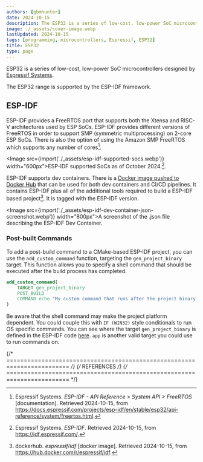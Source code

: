 ```yaml
---
authors: [gbmhunter]
date: 2024-10-15
description: The ESP32 is a series of low-cost, low-power SoC microcontrollers designed by Espressif Systems.
image: ./_assets/cover-image.webp
lastUpdated: 2024-10-15
tags: [programming, microcontrollers, Espressif, ESP32]
title: ESP32
type: page
---
```


<WarningIsNotes />

ESP32 is a series of low-cost, low-power SoC microcontrollers designed by [Espressif Systems](/programming/microcontrollers/espressif/).

The ESP32 range is supported by the ESP-IDF framework.

## ESP-IDF

ESP-IDF provides a FreeRTOS port that supports both the Xtensa and RISC-V architectures used by ESP SoCs. ESP-IDF provides different versions of FreeRTOS in order to support SMP (symmetric multiprocessing) on 2-core ESP SoCs. There is also the option of using the Amazon SMP FreeRTOS which supports any number of cores[^espressif-esp-idf-freertos].

<Image src={import('./_assets/esp-idf-supported-socs.webp')} width="600px">ESP-IDF supported SoCs as of October 2024.[^espressif-idf].</Image>

ESP-IDF supports dev containers. There is a [Docker image pushed to Docker Hub](https://hub.docker.com/r/espressif/idf) that can be used for both dev containers and CI/CD pipelines. It contains ESP-IDF plus all of the additional tools required to build a ESP-IDF based project[^dockerhub-espressif-idf]. It is tagged with the ESP-IDF version.

<Image src={import('./_assets/esp-idf-dev-container-json-screenshot.webp')} width="800px">A screenshot of the .json file describing the ESP-IDF Dev Container.</Image>

### Post-built Commands

To add a post-build command to a CMake-based ESP-IDF project, you can use the `add_custom_command` function, targeting the `gen_project_binary` target. This function allows you to specify a shell command that should be executed after the build process has completed.

```cmake title="CMakeLists.txt"
add_custom_command(
    TARGET gen_project_binary
    POST_BUILD
    COMMAND echo "My custom command that runs after the project binary has been built."
)
```

Be aware that the shell command may make the project platform dependent. You could couple this with `IF (WIN32)` style conditionals to run OS specific commands. You can see where the target `gen_project_binary` is defined in the ESP-IDF code [here](https://github.com/espressif/esp-idf/blob/v5.3.1/components/esptool_py/project_include.cmake#L146). `app` is another valid target you could use to run commands on.

{/* ======================================================================== */}
{/* REFERENCES */}
{/* ======================================================================== */}

[^espressif-idf]: Espressif Systems. _ESP-IDF_. Retrieved 2024-10-15, from https://idf.espressif.com/.
[^espressif-esp-idf-freertos]: Espressif Systems. _ESP-IDF - API Reference > System API > FreeRTOS_ [documentation]. Retrieved 2024-10-15, from https://docs.espressif.com/projects/esp-idf/en/stable/esp32/api-reference/system/freertos.html.
[^dockerhub-espressif-idf]: dockerhub. _espressif/idf_ [docker image]. Retrieved 2024-10-15, from https://hub.docker.com/r/espressif/idf.
